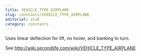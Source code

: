 ```yaml
---
title: VEHICLE_TYPE_AIRPLANE
slug: constants/VEHICLE_TYPE_AIRPLANE
editorial: stub
category: constants
---
```


<LSLConstant
	name="VEHICLE_TYPE_AIRPLANE"
	type="integer"
	value="4"
/>

Uses linear deflection for lift, no hover, and banking to turn.

See http://wiki.secondlife.com/wiki/VEHICLE_TYPE_AIRPLANE
